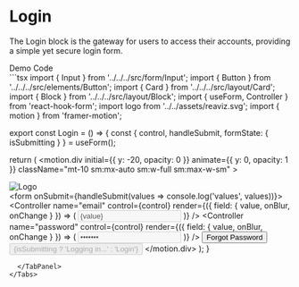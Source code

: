 
<Meta title="Blocks/Authentication/Login" />

# Login

The Login block is the gateway for users to access their accounts, providing a simple yet secure login form.

<Tabs direction="rtl">
  <TabList>
    <Tab>
      Demo
    </Tab>
    <Tab>
      Code
    </Tab>
  </TabList>
  <TabPanel>
    <div className="flex flex-col border justify-center items-center min-h-[840px] border-gray-700">
      <Login />
    </div>
  </TabPanel>
  <TabPanel>
```tsx
import { Input } from '../../../src/form/Input';
import { Button } from '../../../src/elements/Button';
import { Card } from '../../../src/layout/Card';
import { Block } from '../../../src/layout/Block';
import { useForm, Controller } from 'react-hook-form';
import logo from '../../assets/reaviz.svg';
import { motion } from 'framer-motion';

export const Login = () => {
  const { control, handleSubmit, formState: { isSubmitting } } = useForm();

  return (
    <motion.div
      initial={{ y: -20, opacity: 0 }}
      animate={{ y: 0, opacity: 1 }}
      className="mt-10 sm:mx-auto sm:w-full sm:max-w-sm"
    >
      <Card className="w-full">
        <div className="flex items-center justify-center pt-2 pb-5">
          <img src={logo} alt="Logo" className="h-12 w-12" />
        </div>
        <form onSubmit={handleSubmit(values => console.log('values', values))}>
          <Block>
            <Controller
              name="email"
              control={control}
              render={({ field: { value, onBlur, onChange } }) => (
                <Input
                  name="email"
                  disabled={isSubmitting}
                  placeholder="Email"
                  value={value}
                  type="email"
                  onChange={onChange}
                  onBlur={onBlur}
                />
              )}
            />
          </Block>
          <Block>
            <Controller
              name="password"
              control={control}
              render={({ field: { value, onBlur, onChange } }) => (
                <Input
                  name="password"
                  disabled={isSubmitting}
                  placeholder="Password"
                  value={value}
                  type="password"
                  onChange={onChange}
                  onBlur={onBlur}
                />
              )}
            />
            <Button variant="text" color="primary" size="small" disablePadding className="opacity-50">
              Forgot Password
            </Button>
          </Block>
          <Button
            type="submit"
            fullWidth
            variant="filled"
            color="primary"
            className="mb-2"
            disabled={isSubmitting}
          >
            {isSubmitting ? 'Logging in...' : 'Login'}
          </Button>
        </form>
      </Card>
    </motion.div>
  );
}
```
  </TabPanel>
</Tabs>
